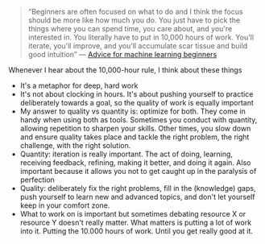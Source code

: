 > “Beginners are often focused on what to do and I think the focus should be more like how much you do. You just have to pick the things where you can spend time, you care about, and you're interested in. You literally have to put in 10,000 hours of work. You'll iterate, you'll improve, and you'll accumulate scar tissue and build good intuition” — [Advice for machine learning beginners](https://www.youtube.com/watch?v=I2ZK3ngNvvI)

Whenever I hear about the 10,000-hour rule, I think about these things

- It's a metaphor for deep, hard work
- It's not about clocking in hours. It's about pushing yourself to practice deliberately towards a goal, so the quality of work is equally important
- My answer to quality vs quantity is: optimize for both. They come in handy when using both as tools. Sometimes you conduct with quantity, allowing repetition to sharpen your skills. Other times, you slow down and ensure quality takes place and tackle the right problem, the right challenge, with the right solution.
- Quantity: iteration is really important. The act of doing, learning, receiving feedback, refining, making it better, and doing it again. Also important because it allows you not to get caught up in the paralysis of perfection
- Quality: deliberately fix the right problems, fill in the (knowledge) gaps, push yourself to learn new and advanced topics, and don't let yourself keep in your comfort zone.
- What to work on is important but sometimes debating resource X or resource Y doesn't really matter. What matters is putting a lot of work into it. Putting the 10.000 hours of work. Until you get really good at it.
